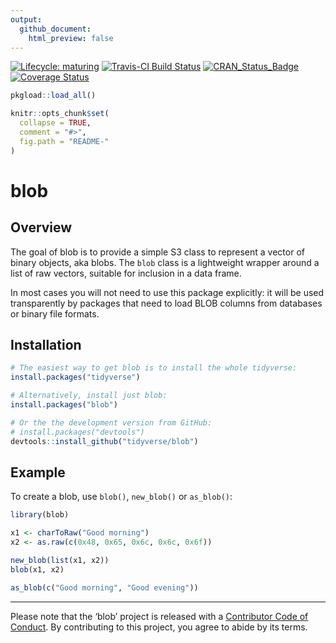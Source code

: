```yaml
---
output:
  github_document:
    html_preview: false
---
```


<!-- badges: start -->
[![Lifecycle: maturing](https://img.shields.io/badge/lifecycle-maturing-blue.svg)](https://www.tidyverse.org/lifecycle/#maturing)
[![Travis-CI Build Status](https://travis-ci.org/tidyverse/blob.svg?branch=master)](https://travis-ci.org/tidyverse/blob)
[![CRAN_Status_Badge](https://www.r-pkg.org/badges/version/blob)](https://cran.r-project.org/package=blob)
[![Coverage Status](https://codecov.io/gh/tidyverse/blob/branch/master/graph/badge.svg)](https://codecov.io/github/tidyverse/blob?branch=master)
<!-- badges: end -->

<!-- README.md is generated from README.Rmd. Please edit that file -->

```r
pkgload::load_all()

knitr::opts_chunk$set(
  collapse = TRUE,
  comment = "#>",
  fig.path = "README-"
)
```

# blob

## Overview

The goal of blob is to provide a simple S3 class to represent a vector of binary objects, aka blobs. The `blob` class is a lightweight wrapper around a list of raw vectors, suitable for inclusion in a data frame.

In most cases you will not need to use this package explicitly: it will be used transparently by packages that need to load BLOB columns from databases or binary file formats.

## Installation

```r
# The easiest way to get blob is to install the whole tidyverse:
install.packages("tidyverse")

# Alternatively, install just blob:
install.packages("blob")

# Or the the development version from GitHub:
# install.packages("devtools")
devtools::install_github("tidyverse/blob")
```

## Example

To create a blob, use `blob()`, `new_blob()` or `as_blob()`:

```r
library(blob)

x1 <- charToRaw("Good morning")
x2 <- as.raw(c(0x48, 0x65, 0x6c, 0x6c, 0x6f))

new_blob(list(x1, x2))
blob(x1, x2)

as_blob(c("Good morning", "Good evening"))
```

---

Please note that the 'blob' project is released with a
[Contributor Code of Conduct](https://github.com/tidyverse/blob/blob/master/CODE_OF_CONDUCT.md).
By contributing to this project, you agree to abide by its terms.
